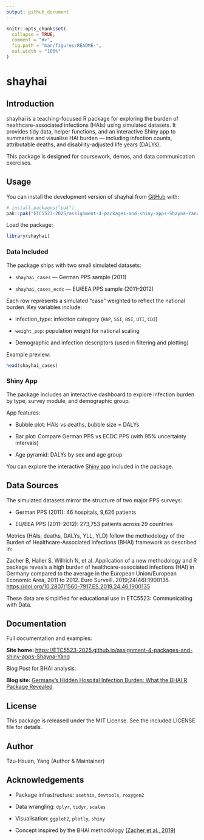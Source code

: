 ```yaml
---
output: github_document
---
```


<!-- README.md is generated from README.Rmd. Please edit that file -->

```r
knitr::opts_chunk$set(
  collapse = TRUE,
  comment = "#>",
  fig.path = "man/figures/README-",
  out.width = "100%"
)
```

# shayhai

<!-- badges: start -->
<!-- badges: end -->

## Introduction

shayhai is a teaching-focused R package for exploring the burden of healthcare-associated infections (HAIs) using simulated datasets. It provides tidy data, helper functions, and an interactive Shiny app to summarise and visualise HAI burden — including infection counts, attributable deaths, and disability-adjusted life years (DALYs).

This package is designed for coursework, demos, and data communication exercises.

## Usage

You can install the development version of shayhai from [GitHub](https://github.com/) with:

``` r
# install.packages("pak")
pak::pak("ETC5523-2025/assignment-4-packages-and-shiny-apps-Shayna-Yang")
```
Load the package:

  ```r
  library(shayhai)
  ```

### Data Included

The package ships with two small simulated datasets:

- `shayhai_cases` — German PPS sample (2011)

- `shayhai_cases_ecdc` — EU/EEA PPS sample (2011–2012)

Each row represents a simulated “case” weighted to reflect the national burden.
Key variables include:

- infection_type: infection category (`HAP`, `SSI`, `BSI`, `UTI`, `CDI`)

- `weight_pop`: population weight for national scaling

- Demographic and infection descriptors (used in filtering and plotting)

Example preview:

```r
head(shayhai_cases)
```

### Shiny App

The package includes an interactive dashboard to explore infection burden by type, survey module, and demographic group.

App features:

- Bubble plot: HAIs vs deaths, bubble size = DALYs

- Bar plot: Compare German PPS vs ECDC PPS (with 95% uncertainty intervals)

- Age pyramid: DALYs by sex and age group

You can explore the interactive [Shiny app](https://etc5523-2025.github.io/assignment-4-packages-and-shiny-apps-Shayna-Yang/articles/Examples.html) included in the package.

## Data Sources

The simulated datasets mirror the structure of two major PPS surveys:

- German PPS (2011): 46 hospitals, 9,626 patients

- EU/EEA PPS (2011–2012): 273,753 patients across 29 countries

Metrics (HAIs, deaths, DALYs, YLL, YLD) follow the methodology of the Burden of Healthcare-Associated Infections (BHAI) framework as described in:

Zacher B, Haller S, Willrich N, et al. Application of a new methodology and R package reveals a high burden of healthcare-associated infections (HAI) in Germany compared to the average in the European Union/European Economic Area, 2011 to 2012. Euro Surveill. 2019;24(46):1900135. [https://doi.org/10.2807/1560-7917.ES.2019.24.46.1900135](https://doi.org/10.2807/1560-7917.ES.2019.24.46.1900135)

These data are simplified for educational use in ETC5523: Communicating with Data.

## Documentation

Full documentation and examples:

**Site home: **[https://ETC5523-2025.github.io/assignment-4-packages-and-shiny-apps-Shayna-Yang](https://ETC5523-2025.github.io/assignment-4-packages-and-shiny-apps-Shayna-Yang)

Blog Post for BHAI analysis:

**Blog site: **[Germany’s Hidden Hospital Infection Burden: What the BHAI R Package Revealed](https://etc5523-2025.github.io/assignment-3-creating-a-blog-Shayna-Yang/posts/HAIs%20Burden%20in%20Germany/)

## License

This package is released under the MIT License. 
See the included LICENSE file for details.

## Author

Tzu-Hsuan, Yang (Author & Maintainer)

## Acknowledgements

- Package infrastructure: `usethis`, `devtools`, `roxygen2`

- Data wrangling: `dplyr`, `tidyr`, `scales`

- Visualisation: `ggplot2`, `plotly`, `shiny`

- Concept inspired by the BHAI methodology [(Zacher et al., 2019)](https://doi.org/10.2807/1560-7917.ES.2019.24.46.1900135)
